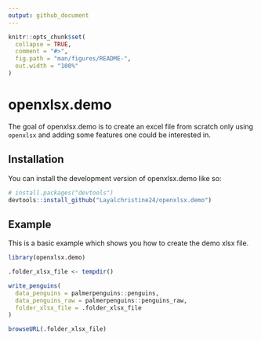```yaml
---
output: github_document
---
```


<!-- README.md is generated from README.Rmd. Please edit that file -->

```r
knitr::opts_chunk$set(
  collapse = TRUE,
  comment = "#>",
  fig.path = "man/figures/README-",
  out.width = "100%"
)
```

# openxlsx.demo

<!-- badges: start -->
<!-- badges: end -->

The goal of openxlsx.demo is to create an excel file from scratch only using 
`openxlsx` and adding some features one could be interested in.

## Installation

You can install the development version of openxlsx.demo like so:

``` r
# install.packages("devtools")
devtools::install_github("Layalchristine24/openxlsx.demo")
```

## Example

This is a basic example which shows you how to create the demo xlsx file.

```r
library(openxlsx.demo)

.folder_xlsx_file <- tempdir()

write_penguins(
  data_penguins = palmerpenguins::penguins,
  data_penguins_raw = palmerpenguins::penguins_raw,
  folder_xlsx_file = .folder_xlsx_file
)

browseURL(.folder_xlsx_file)
```
